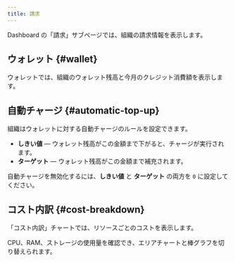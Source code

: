 ```yaml
---
title: 請求
---
```


Dashboard の「請求」サブページでは、組織の請求情報を表示します。

## ウォレット {#wallet}

ウォレットでは、組織のウォレット残高と今月のクレジット消費額を表示します。

## 自動チャージ {#automatic-top-up}

組織はウォレットに対する自動チャージのルールを設定できます。

- **しきい値** — ウォレット残高がこの金額まで下がると、チャージが実行されます。
- **ターゲット** — ウォレット残高がこの金額まで補充されます。

自動チャージを無効化するには、**しきい値** と **ターゲット** の両方を `0` に設定してください。

## コスト内訳 {#cost-breakdown}

「コスト内訳」チャートでは、リソースごとのコストを表示します。

CPU、RAM、ストレージの使用量を確認でき、エリアチャートと棒グラフを切り替えられます。